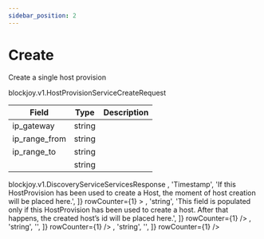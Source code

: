 ```yaml
---
sidebar_position: 2
---
```



# Create

<ApiMethod method="rpc" name="Create" />

Create a single host provision

<ApiMethod method="requests" name="HostProvisionServiceCreateRequest" />

<VersionType>blockjoy.v1.HostProvisionServiceCreateRequest</VersionType>

| Field                                                    | Type   | Description |
| -------------------------------------------------------- | ------ | ----------- |
| ip_gateway                                               | string |             |
| ip_range_from                                            | string |             |
| ip_range_to                                              | string |             |
| <TableCellWithOption text="org_id" warning="optional" /> | string |             |

<CustomCodeBlock codes={codes} />

<ApiMethod method="returns" name="DiscoveryServiceServicesResponse" />
<VersionType>blockjoy.v1.DiscoveryServiceServicesResponse</VersionType>

<Table>
  <TableHead items={['Field', 'Type', 'Description']} />
  <TableBody>
    <TableBodyRow
      items={['host_provision', 'HostProvision', 'HostProvision entity']}
    >
      <TableBodyRow
        items={[
          <TableCellWithOption text="claimed_at" warning="optional" />,
          'Timestamp',
          'If this HostProvision has been used to create a Host, the moment of host creation will be placed here.',
        ]}
        rowCounter={1}
      >
        <TableBodyRow items={['nanos', 'int (32 bit)', '']} rowCounter={2} />
        <TableBodyRow items={['seconds', 'int (64 bit)', '']} rowCounter={2} />
      </TableBodyRow>
      <TableBodyRow items={['created_at', 'Timestamp', '']} rowCounter={1}>
        <TableBodyRow items={['nanos', 'int (32 bit)', '']} rowCounter={2} />
        <TableBodyRow items={['seconds', 'int (64 bit)', '']} rowCounter={2} />
      </TableBodyRow>
      <TableBodyRow
        items={[
          <TableCellWithOption text="host_id" warning="optional" />,
          'string',
          'This field is populated only if this HostProvision has been used to create a host. After that happens, the created host’s id will be placed here.',
        ]}
        rowCounter={1}
      />
      <TableBodyRow items={['id', 'string', '']} rowCounter={1} />
      <TableBodyRow
        items={[
          <TableCellWithOption text="install_cmd" warning="optional" />,
          'string',
          '',
        ]}
        rowCounter={1}
      />
      <TableBodyRow items={['ip_gateway', 'string', '']} rowCounter={1} />
      <TableBodyRow items={['ip_range_from', 'string', '']} rowCounter={1} />
      <TableBodyRow items={['ip_range_to', 'string', '']} rowCounter={1} />
      <TableBodyRow
        items={[
          <TableCellWithOption text="org_id" warning="optional" />,
          'string',
          '',
        ]}
        rowCounter={1}
      />
    </TableBodyRow>
  </TableBody>
</Table>
